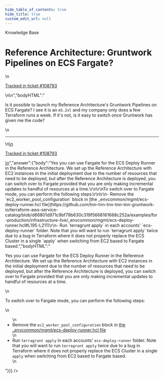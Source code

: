 ```yaml
---
hide_table_of_contents: true
hide_title: true
custom_edit_url: null
---
```



<head>
  <link rel="canonical" href="https://github.com/tnn-tnn-tnn-tnn-tnn-gruntwork-io/knowledge-base/discussions/475" />
</head>

<CenterLayout>
<span className="searchCategory">Knowledge Base</span>
<h1>Reference Architecture: Gruntwork Pipelines on ECS Fargate?</h1>
<GitHub discussion={{"id":"D_kwDOF8slf84AP1fD","number":475,"author":{"login":"iangrunt"},"title":"Reference Architecture: Gruntwork Pipelines on ECS Fargate?","body":"\nIs it possible to launch my Reference Architecture's Gruntwork Pipelines on ECS Fargate? I see it is an `m5.2xl` and my company only does a few Terraform runs a week. If it's not, is it easy to switch once Gruntwork has given me the code?\n\n---\n\n<ins datetime=\"2022-06-16T18:27:06Z\">\n  <p><a href=\"https://support.gruntwork.io/hc/requests/108793\">Tracked in ticket #108793</a></p>\n</ins>\n","bodyHTML":"<p dir=\"auto\">Is it possible to launch my Reference Architecture's Gruntwork Pipelines on ECS Fargate? I see it is an <code class=\"notranslate\">m5.2xl</code> and my company only does a few Terraform runs a week. If it's not, is it easy to switch once Gruntwork has given me the code?</p>\n<hr>\n<ins datetime=\"2022-06-16T18:27:06Z\">\n  <p dir=\"auto\"><a href=\"https://support.gruntwork.io/hc/requests/108793\" rel=\"nofollow\">Tracked in ticket #108793</a></p>\n</ins>","answer":{"body":"Yes you can use Fargate for the ECS Deploy Runner in the Reference Architecture. We set up the Reference Architecture with EC2 instances in the initial deployment due to the number of resources that need to be deployed, but after the Reference Architecture is deployed, you can switch over to Fargate provided that you are only making incremental updates to handful of resources at a time.\r\n\r\nTo switch over to Fargate mode, you can perform the following steps:\r\n\r\n- Remove the `ec2_worker_pool_configuration` block in [the _envcommon/mgmt/ecs-deploy-runner.hcl file](https://github.com/tnn-tnn-tnn-tnn-tnn-gruntwork-io/terraform-aws-service-catalog/blob/d66801d971c9bf79b630c319f5668161688c252a/examples/for-production/infrastructure-live/_envcommon/mgmt/ecs-deploy-runner.hcl#L195-L211)\r\n- Run `terragrunt apply` in each accounts' `ecs-deploy-runner` folder. Note that you will want to run `terragrunt apply` twice due to a bug in Terraform where it does not properly replace the ECS Cluster in a single `apply` when switching from EC2 based to Fargate based.","bodyHTML":"<p dir=\"auto\">Yes you can use Fargate for the ECS Deploy Runner in the Reference Architecture. We set up the Reference Architecture with EC2 instances in the initial deployment due to the number of resources that need to be deployed, but after the Reference Architecture is deployed, you can switch over to Fargate provided that you are only making incremental updates to handful of resources at a time.</p>\n<p dir=\"auto\">To switch over to Fargate mode, you can perform the following steps:</p>\n<ul dir=\"auto\">\n<li>Remove the <code class=\"notranslate\">ec2_worker_pool_configuration</code> block in <a href=\"https://github.com/tnn-tnn-tnn-tnn-tnn-gruntwork-io/terraform-aws-service-catalog/blob/d66801d971c9bf79b630c319f5668161688c252a/examples/for-production/infrastructure-live/_envcommon/mgmt/ecs-deploy-runner.hcl#L195-L211\">the _envcommon/mgmt/ecs-deploy-runner.hcl file</a></li>\n<li>Run <code class=\"notranslate\">terragrunt apply</code> in each accounts' <code class=\"notranslate\">ecs-deploy-runner</code> folder. Note that you will want to run <code class=\"notranslate\">terragrunt apply</code> twice due to a bug in Terraform where it does not properly replace the ECS Cluster in a single <code class=\"notranslate\">apply</code> when switching from EC2 based to Fargate based.</li>\n</ul>"}}} />

</CenterLayout>
  

<!-- ##DOCS-SOURCER-START
{
  "sourcePlugin": "github-discussions",
  "hash": "13547975a20f31f17fde4d9e399bd2db"
}
##DOCS-SOURCER-END -->
